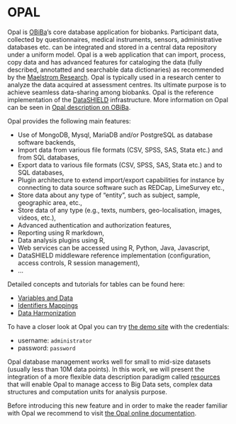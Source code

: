 # OPAL

Opal is [OBiBa](https://www.obiba.org/)’s core database application for biobanks. Participant data, collected by questionnaires, medical instruments, sensors, administrative databases etc. can be integrated and stored in a central data repository under a uniform model. Opal is a web application that can import, process, copy data and has advanced features for cataloging the data (fully described, annotatted and searchable data dictionaries) as recommended by the [Maelstrom Research](https://www.maelstrom-research.org). Opal is typically used in a research center to analyze the data acquired at assessment centres. Its ultimate purpose is to achieve seamless data-sharing among biobanks. Opal is the reference implementation of the [DataSHIELD](http://www.datashield.ac.uk/) infrastructure. More information on Opal can be seen in [Opal description on OBiBa](https://www.obiba.org/pages/products/opal/).

Opal provides the following main features:

- Use of MongoDB, Mysql, MariaDB and/or PostgreSQL as database software backends,
- Import data from various file formats (CSV, SPSS, SAS, Stata etc.) and from SQL databases,
- Export data to various file formats (CSV, SPSS, SAS, Stata etc.) and to SQL databases,
- Plugin architecture to extend import/export capabilities for instance by connecting to data source software such as REDCap, LimeSurvey etc.,
- Store data about any type of "entity", such as subject, sample, geographic area, etc.,
- Store data of any type (e.g., texts, numbers, geo-localisation, images, videos, etc.),
- Advanced authentication and authorization features,
- Reporting using R markdown,
- Data analysis plugins using R,
- Web services can be accessed using R, Python, Java, Javascript,
- DataSHIELD middleware reference implementation (configuration, access controls, R session management),
- ...

Detailed concepts and tutorials for tables can be found here:

- [Variables and Data](http://opaldoc.obiba.org/en/latest/variables-data.html)
- [Identifiers Mappings](http://opaldoc.obiba.org/en/latest/ids.html)
- [Data Harmonization](http://opaldoc.obiba.org/en/latest/data-harmonization.html)

To have a closer look at Opal you can try [the demo site](http://opal-demo.obiba.org/) with the credentials:

- username: `administrator`
- password: `password`

Opal database management works well for small to mid-size datasets (usually less than 10M data points). In this work, we will present the integration of a more flexible data description paradigm called [resources](#resources) that will enable Opal to manage access to Big Data sets, complex data structures and computation units for analysis purpose.

Before introducing this new feature and in order to make the reader familiar with Opal we recommend to visit [the Opal online documentation](http://opaldoc.obiba.org/).
